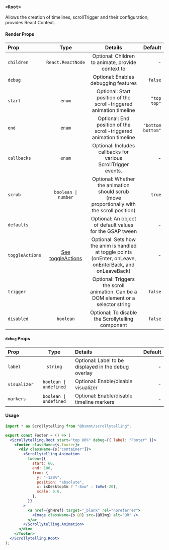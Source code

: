 
### `<Root>`

Allows the creation of timelines, scrollTrigger and their configuration; provides React Context.

#### Render Props

| Prop            |                                        Type                                        |                                                 Details                                                  |           Default |
| :-------------- | :--------------------------------------------------------------------------------: | :------------------------------------------------------------------------------------------------------: | ----------------: |
| `children`      |                                 `React.ReactNode`                                  |                            Optional: Children to animate, provide context to                             |                 - |
| `debug`         |                                                                                    |                                   Optional: Enables debugging features                                   |           `false` |
| `start`         |                                       `enum`                                       |                   Optional: Start position of the scroll-triggered animation timeline                    |       `"top top"` |
| `end`           |                                       `enum`                                       |                    Optional: End position of the scroll-triggered animation timeline                     | `"bottom bottom"` |
| `callbacks`     |                                       `enum`                                       |                      Optional: Includes callbacks for various ScrollTrigger events.                      |                 - |
| `scrub`         |                                `boolean \| number`                                 |       Optional: Whether the animation should scrub (move proportionally with the scroll position)        |            `true` |
| `defaults`      |                                                                                    |                         Optional: An object of default values for the GSAP tween                         |                 - |
| `toggleActions` | [See toggleActions](https://gsap.com/docs/v3/Plugins/ScrollTrigger/#config-object) | Optional: Sets how the anim is handled at toggle points (onEnter, onLeave, onEnterBack, and onLeaveBack) |                 - |
| `trigger`       |                                                                                    |            Optional: Triggers the scroll animation. Can be a DOM element or a selector string            |           `false` |
| `disabled`      |                                     `boolean`                                      |                            Optional: To disable the Scrollytelling component                             |           `false` |

#### `debug` Props

| Prop         |          Type          | Details                                              | Default |
| :----------- | :--------------------: | :--------------------------------------------------- | ------: |
| `label`      |        `string`        | Optional: Label to be displayed in the debug overlay |       - |
| `visualizer` | `boolean \| undefined` | Optional: Enable/disable visualizer                  |       - |
| `markers`    | `boolean \| undefined` | Optional: Enable/disable timeline markers            |       - |

#### Usage

```jsx copy
import * as Scrollytelling from "@bsmnt/scrollytelling";

export const Footer = () => (
  <Scrollytelling.Root start="top 80%" debug={{ label: "Footer" }}>
    <footer className={s.footer}>
      <div className={s["container"]}>
        <Scrollytelling.Animation
          tween={{
            start: 60,
            end: 100,
            from: {
              y: "-120%",
              position: "absolute",
              x: isDesktopSm ? "-8vw" : toVw(-20),
              scale: 0.6,
            },
          }}
        >
          <a href={ghHref} target="_blank" rel="noreferrer">
            <Image className={s.QR} src={QRImg} alt="QR" />
          </a>
        </Scrollytelling.Animation>
      </div>
    </footer>
  </Scrollytelling.Root>
);
```
